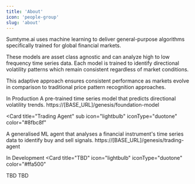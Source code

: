 ```yaml
---
title: 'About'
icon: 'people-group'
slug: 'about'
---
```


Sumtyme.ai uses machine learning to deliver general-purpose algorithms specifically trained for global financial markets.

These models are asset class agnostic and can analyze high to low frequency time series data. Each model is trained to identify directional volatility patterns which remain consistent regardless of market conditions.

This adaptive approach ensures consistent performance as markets evolve in comparison to traditional price pattern recognition approaches.

<CardGroup cols={1}>
  <Check>In Production</Check>
  <Card
    title="Foundation Model"
    icon="lightbulb" iconType="duotone" color="#8fbc8f"
  >
  <Tabs>
  <Tab title="Description">
    A pre-trained time series model that predicts directional volatility trends.
  </Tab>
  <Tab title="Endpoint">
    https://[BASE_URL]/genesis/foundation-model
  </Tab>
  </Tabs>
  </Card>
  
  <Card
    title="Trading Agent"
    sub
    icon="lightbulb" iconType="duotone" color="#8fbc8f"
  >
  <Tabs>
  <Tab title="Description">
    A generalised ML agent that analyses a financial instrument's time series data to identify buy and sell signals. 
  </Tab>
  <Tab title="Endpoint">
    https://[BASE_URL]/genesis/trading-agent
  </Tab>
  </Tabs>
  </Card>
  
  <Warning>In Development</Warning>
  <Card
    title="TBD"
    icon="lightbulb" iconType="duotone" color="#ffa500"
  >
  <Tabs>
  <Tab title="Description">
    TBD
  </Tab>
  <Tab title="Endpoint">
    TBD
  </Tab>
  </Tabs>
  </Card>
</CardGroup>

